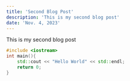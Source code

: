 ```yaml
---
title: 'Second Blog Post'
description: 'This is my second blog post'
date: 'Nov. 4, 2023'
---
```


This is my second blog post

```cpp
#include <iostream>
int main(){
    std::cout << "Hello World" << std::endl;
    return 0;
}
```
